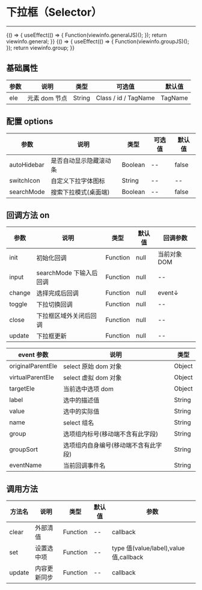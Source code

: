 
# 下拉框（Selector）

---

<Meta title="基础控件/下拉框(Selector)" />

<Canvas>
    <Story
        name="下拉框(Selector)"
        height="300px"
        parameters={{
            docs: {
                source: { code: `${viewinfo.general}${viewinfo.generalJS}` },
            },
        }}
    >
        {() => {
            useEffect(() => {
                Function(viewinfo.generalJS)();
            });
            return viewinfo.general;
        }}
    </Story>
</Canvas>

<Canvas>
    <Story
        name="分组"
        height="300px"
        parameters={{
            docs: { source: { code: `${viewinfo.group}${viewinfo.groupJS}` } },
        }}
    >
        {() => {
            useEffect(() => {
                Function(viewinfo.groupJS)();
            });
            return viewinfo.group;
        }}
    </Story>
</Canvas>

## 基础属性

| 参数 | 说明          | 类型   | 可选值               | 默认值  |
| ---- | ------------- | ------ | -------------------- | ------- |
| ele  | 元素 dom 节点 | String | Class / id / TagName | TagName |

## 配置 options

| 参数        | 说明                   | 类型    | 可选值 | 默认值 |
| ----------- | ---------------------- | ------- | ------ | ------ |
| autoHidebar | 是否自动显示隐藏滚动条 | Boolean | --     | false  |
| switchIcon  | 自定义下拉字体图标     | String  | --     | --     |
| searchMode  | 搜索下拉模式(桌面端)   | Boolean | --     | false  |

## 回调方法 on

| 参数   | 说明                    | 类型     | 默认值 | 回调参数     |
| ------ | ----------------------- | -------- | ------ | ------------ |
| init   | 初始化回调              | Function | null   | 当前对象 DOM |
| input  | searchMode 下输入后回调 | Function | null   | --           |
| change | 选择完成后回调          | Function | null   | event↓       |
| toggle | 下拉切换回调            | Function | null   | --           |
| close  | 下拉框区域外关闭后回调  | Function | null   | --           |
| update | 下拉框更新              | Function | null   | --           |

| event 参数        | 说明                                 | 类型   |
| ----------------- | ------------------------------------ | ------ |
| originalParentEle | select 原始 dom 对象                 | Object |
| virtualParentEle  | select 虚拟 dom 对象                 | Object |
| targetEle         | 当前选中选项 dom                     | Object |
| label             | 选中的描述值                         | String |
| value             | 选中的实际值                         | String |
| name              | select 组名                          | String |
| group             | 选项组内标号(移动端不含有此字段)     | String |
| groupSort         | 选项组内自身编号(移动端不含有此字段) | String |
| eventName         | 当前回调事件名                       | String |

## 调用方法

| 方法名 | 说明         | 类型     | 默认值 | 参数                                   |
| ------ | ------------ | -------- | ------ | -------------------------------------- |
| clear  | 外部清值     | Function | --     | callback                               |
| set    | 设置选中项   | Function | --     | type 值(value/label),value 值,callback |
| update | 内容更新同步 | Function | --     | callback                               |
